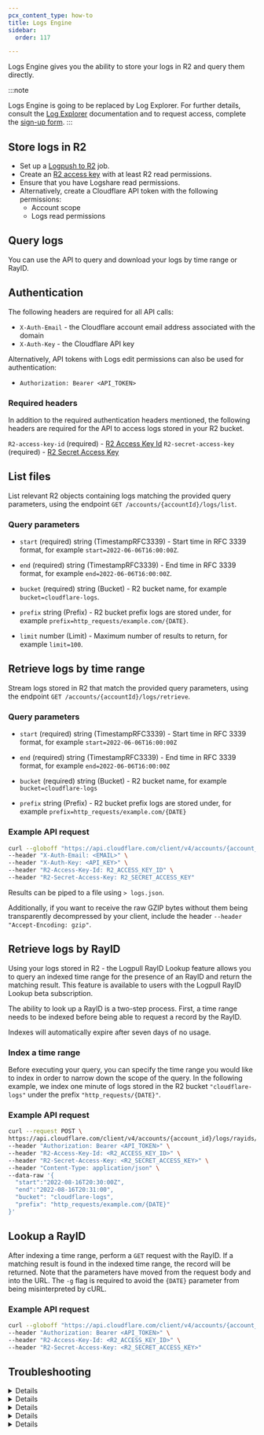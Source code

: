 ```yaml
---
pcx_content_type: how-to
title: Logs Engine
sidebar:
  order: 117

---
```



Logs Engine gives you the ability to store your logs in R2 and query them directly.

:::note

Logs Engine is going to be replaced by Log Explorer. For further details, consult the [Log Explorer](/logs/log-explorer/) documentation and to request access, complete the [sign-up form](https://cloudflare.com/lp/log-explorer/). 
:::

## Store logs in R2

* Set up a [Logpush to R2](/logs/get-started/enable-destinations/r2/) job.
* Create an [R2 access key](/r2/api/s3/tokens/) with at least R2 read permissions.
* Ensure that you have Logshare read permissions.
* Alternatively, create a Cloudflare API token with the following permissions:
  * Account scope
  * Logs read permissions

## Query logs

You can use the API to query and download your logs by time range or RayID.

## Authentication

The following headers are required for all API calls:

* `X-Auth-Email` - the Cloudflare account email address associated with the domain
* `X-Auth-Key` - the Cloudflare API key

Alternatively, API tokens with Logs edit permissions can also be used for authentication:

* `Authorization: Bearer <API_TOKEN>`

### Required headers

In addition to the required authentication headers mentioned, the following headers are required for the API to access logs stored in your R2 bucket.

`R2-access-key-id` (required) - [R2 Access Key Id](/r2/api/s3/tokens/)
`R2-secret-access-key` (required) - [R2 Secret Access Key](/r2/api/s3/tokens/)

## List files

List relevant R2 objects containing logs matching the provided query parameters, using the endpoint `GET /accounts/{accountId}/logs/list`.

### Query parameters

* `start` (required) string  (TimestampRFC3339) - Start time in RFC 3339 format, for example `start=2022-06-06T16:00:00Z`.

* `end` (required) string  (TimestampRFC3339) - End time in RFC 3339 format, for example `end=2022-06-06T16:00:00Z`.

* `bucket` (required) string (Bucket) - R2 bucket name, for example `bucket=cloudflare-logs`.

* `prefix` string (Prefix) - R2 bucket prefix logs are stored under, for example `prefix=http_requests/example.com/{DATE}`.

* `limit` number (Limit) - Maximum number of results to return, for example `limit=100`.

## Retrieve logs by time range

Stream logs stored in R2 that match the provided query parameters, using the endpoint `GET /accounts/{accountId}/logs/retrieve`.

### Query parameters

* `start` (required) string  (TimestampRFC3339) - Start time in RFC 3339 format, for example `start=2022-06-06T16:00:00Z`

* `end` (required) string  (TimestampRFC3339) - End time in RFC 3339 format, for example `end=2022-06-06T16:00:00Z`

* `bucket` (required) string (Bucket) - R2 bucket name, for example `bucket=cloudflare-logs`

* `prefix` string (Prefix) - R2 bucket prefix logs are stored under, for example `prefix=http_requests/example.com/{DATE}`

### Example API request

```bash
curl --globoff "https://api.cloudflare.com/client/v4/accounts/{account_id}/logs/retrieve?start=2022-06-01T16:00:00Z&end=2022-06-01T16:05:00Z&bucket=cloudflare-logs&prefix=http_requests/example.com/{DATE}" \
--header "X-Auth-Email: <EMAIL>" \
--header "X-Auth-Key: <API_KEY>" \ 
--header "R2-Access-Key-Id: R2_ACCESS_KEY_ID" \
--header "R2-Secret-Access-Key: R2_SECRET_ACCESS_KEY"
```

Results can be piped to a file using `> logs.json`.

Additionally, if you want to receive the raw GZIP bytes without them being transparently decompressed by your client, include the header `--header "Accept-Encoding: gzip"`.

## ​Retrieve logs by RayID

Using your logs stored in R2 - the Logpull RayID Lookup feature allows you to query an indexed time range for the presence of an RayID and return the matching result. This feature is available to users with the Logpull RayID Lookup beta subscription.

The ability to look up a RayID is a two-step process. First, a time range needs to be indexed before being able to request a record by the RayID.

Indexes will automatically expire after seven days of no usage.

### Index a time range

Before executing your query, you can specify the time range you would like to index in order to narrow down the scope of the query. In the following example, we index one minute of logs stored in the R2 bucket `"cloudflare-logs"` under the prefix `"http_requests/{DATE}"`.

### Example API request

```bash
curl --request POST \
https://api.cloudflare.com/client/v4/accounts/{account_id}/logs/rayids/index \
--header "Authorization: Bearer <API_TOKEN>" \
--header "R2-Access-Key-Id: <R2_ACCESS_KEY_ID>" \
--header "R2-Secret-Access-Key: <R2_SECRET_ACCESS_KEY>" \
--header "Content-Type: application/json" \
--data-raw '{
  "start":"2022-08-16T20:30:00Z",
  "end":"2022-08-16T20:31:00",
  "bucket": "cloudflare-logs",
  "prefix": "http_requests/example.com/{DATE}"
}'
```

## Lookup a RayID

After indexing a time range, perform a `GET` request with the RayID. If a matching result is found in the indexed time range, the record will be returned. Note that the parameters have moved from the request body and into the URL. The `-g` flag is required to avoid the `{DATE}` parameter from being misinterpreted by cURL.

### Example API request

```bash
curl --globoff "https://api.cloudflare.com/client/v4/accounts/{account_id}/logs/rayids/<RAY_ID>?bucket=cloudflare-logs&prefix=http_requests/example.com/{DATE}" \
--header "Authorization: Bearer <API_TOKEN>" \
--header "R2-Access-Key-Id: <R2_ACCESS_KEY_ID>" \
--header "R2-Secret-Access-Key: <R2_SECRET_ACCESS_KEY>"
```

## Troubleshooting


<Details header="I am getting an error when accessing the API">

* **Error**: Time range returned too many results. Try reducing the time range and try again.

HTTP status code `422` will be returned if the time range between the start and end parameters is too wide. Try querying a shorter time range if you are running into this limit.

* **Error**: Provided token does not have the required features enabled.

Contact your account representative to have the beta Logpull RayID Lookup subscription added to your account.

* **Error**: Time range returned too many results. Try reducing the time range and try again.

High volume zones can produce many log files in R2. Try reducing your start and end time range until you find a duration that works best for your log volume.


</Details>


<Details header="How do I know what time range to index?">

Currently, there is no process to index logs as they arrive. If you have the RayID and know the time the request was made, try indexing the next 5-10 minutes of logs after the request was completed.


</Details>


<Details header="What is the time delay between when an event happens and when I can query for it?">

Logpush delivers logs in batches as soon as possible, generally in less than one minute. After this, logs can be accessed using Logs Engine.


</Details>


<Details header="Does R2 have retention controls?">

R2 does not currently have retention controls in place. You can query back as far as when you created the Logpush job.


</Details>


<Details header="Which datasets is Logs Engine compatible with?">

The retrieval API is compatible with all the datasets we support. The full list is available on the [Log fields](/logs/reference/log-fields/) section.


</Details>
